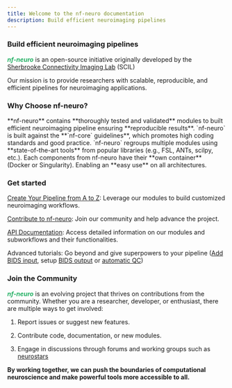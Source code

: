 ```yaml
---
title: Welcome to the nf-neuro documentation
description: Build efficient neuroimaging pipelines
---
```



### Build efficient neuroimaging pipelines

<b><i style="color:#24b064ff">nf-neuro</i></b> is an open-source initiative originally developed by the [Sherbrooke Connectivity Imaging Lab](https://scil.usherbrooke.ca/) (SCIL) 

Our mission is to provide researchers with scalable, reproducible, and efficient pipelines for neuroimaging applications.

### Why Choose nf-neuro?

<CardGrid stagger>
	<Card title="Reproducibility" icon="rocket">
		**nf-neuro** contains **thoroughly tested and validated** modules to built
		efficient neuroimaging pipeline ensuring **reproducible results**.
	</Card>
	<Card title="Development guidelines" icon="document">
		`nf-neuro` is built against the **`nf-core` guidelines**, which promotes
    high coding standards and good practice.
	</Card>
  <Card title="State-of-the-art neuroimaging tools" icon="seti:powershell">
    `nf-neuro` regroups multiple modules using **state-of-the-art tools** from
    popular libraries (e.g., FSL, ANTs, scilpy, etc.).
  </Card>
	<Card title="Portability" icon="cloud-download">
		Each components from nf-neuro have their **own container** (Docker or Singularity).
    Enabling an **easy use** on all architectures. 
	</Card>
</CardGrid>

### Get started

[Create Your Pipeline from A to Z](/nf-neuro/pipeline/setup): Leverage our modules to build customized neuroimaging workflows.

[Contribute to nf-neuro](/nf-neuro/contribute/setup): Join our community and help advance the project.

[API Documentation](/nf-neuro/api/categories): Access detailed information on our modules and subworkflows and their functionalities.

Advanced tutorials: Go beyond and give superpowers to your pipeline ([Add BIDS input](/nf-neuro/advanced-tutorials/bidsinput), setup [BIDS output](/nf-neuro/advanced-tutorials/bidsoutput) or [automatic QC](/nf-neuro/advanced-tutorials/multiqc))

### Join the Community

 <b><i style="color:#24b064ff">nf-neuro</i></b> is an evolving project that thrives on contributions from the community. Whether you are a researcher, developer, or enthusiast, there are multiple ways to get involved:

<Steps>

1. Report issues or suggest new features.

2. Contribute code, documentation, or new modules.

3. Engage in discussions through forums and working groups such as [neurostars](http://neurostars.org/)

</Steps>

**By working together, we can push the boundaries of computational neuroscience and make powerful tools more accessible to all.**